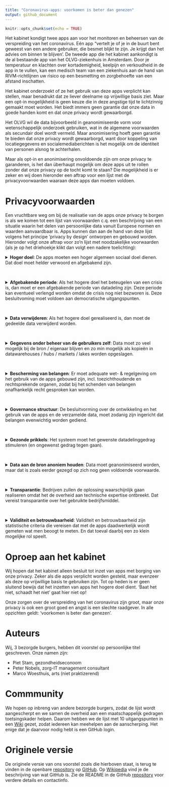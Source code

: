 ```yaml
---
title: "Coronavirus-apps: voorkomen is beter dan genezen"
output: github_document
---
```


```r
knitr::opts_chunk$set(echo = TRUE)
```

Het kabinet kondigt twee apps aan voor het monitoren en beheersen van de
verspreiding van het coronavirus. Eén app "vertelt je of je in de buurt bent
geweest van een andere gebruiker, die besmet blijkt te zijn. Je krijgt dan het
advies om binnen te blijven’. De tweede app die het kabinet aankondigt is de al
bestaande app van het OLVG-ziekenhuis in Amsterdam. Door je temperatuur en
klachten over kortademigheid, keelpijn en verkoudheid in de app in te vullen,
kan een medisch team van een ziekenhuis aan de hand van RIVM-richtlijnen uw
risico op een besmetting en zorgbehoefte van een afstand inschatten.

Het kabinet onderzoekt of ze het gebruik van deze apps verplicht kan stellen,
maar benadrukt dat ze liever deelname op vrijwillige basis ziet. Maar een opt-in
mogelijkheid is geen keuze die in deze angstige tijd te lichtzinnig gemaakt moet
worden. Het biedt immers geen garantie dat onze data in goede handen komt en dat
onze privacy wordt gewaarborgd.

Het OLVG wil de data bijvoorbeeld in geanonimiseerde vorm voor wetenschappelijk
onderzoek gebruiken, wat in de algemene voorwaarden als secundair doel wordt
vermeld. Maar anonimisering hoeft geen garantie te bieden dat onze privacy wordt
gewaarborgd, want door koppeling van locatiegegevens en socialemediaberichten is
het mogelijk om de identiteit van personen alsnog te achterhalen.

Maar als opt-in en anonimisering onvoldoende zijn om onze privacy te garanderen,
is het dan überhaupt mogelijk om deze apps uit te rollen zonder dat onze privacy
op de tocht komt te staan? Die mogelijkheid is er zeker en wij doen hieronder
een aftrap voor een lijst met de privacyvoorwaarden waaraan deze apps dan moeten
voldoen.

Privacyvoorwaarden
==================

Een vruchtbare weg om bij de realisatie van de apps onze privacy te borgen is
als we komen tot een lijst van voorwaarden c.q. een beschrijving van een
situatie waarin het delen van persoonlijke data vanuit Europese normen en
waarden aanvaardbaar is. Apps kunnen dan aan de hand van deze lijst volgens het
principe ‘privacy by design’ ontworpen en gebouwd worden. Hieronder volgt onze
aftrap voor zo’n lijst met noodzakelijke voorwaarden (als je op het driehoekje klikt dan volgt een nadere toelichting):

<details>
<summary>
<b>Hoger doel</b>: De apps moeten een hoger algemeen sociaal doel dienen. Dat doel moet helder verwoord en afgebakend zijn.
</summary>
<br>
<p>
Het is evident dat er in dit geval sprake is van zo’n hoger doel, namelijk het
tegengaan van de verspreiding van het coronavirus in ons land. Maar het is niet
zonder meer zo dat het in algemene zin uitvoeren van wetenschappelijk onderzoek
op deze data, het secundaire doel, dat ook is. De nog te formuleren specifieke
wetenschappelijke onderzoeksvragen zijn bij de keuze om de apps te gebruiken
immers niet bekend bij de gebruiker, dus die weet niet waarvoor hij nu
toestemming geeft. Het is in ieder geval niet het primaire doel van het kabinet
om deze data voor wetenschappelijk onderzoek te verzamelen.
</p>
</details>
<br>

<details>
<summary>
<b>Afgebakende periode</b>: Als het hogere doel het beteugelen van een crisis is, dan moet er een afgebakende periode van datadeling zijn. Deze periode kan eventueel verlengd worden omdat de crisis nog niet bezworen is. Deze besluitvoming moet voldoen aan democratische uitgangspunten.
</summary>
<br>
<p>
Het risico van in crisistijd ingevoerde maatregelen is dat de tijdelijkheid
ervan in de geschiedenis een rekbaar begrip is gebleken, daarom zijn harde
afspraken hierover noodzakelijk. Een afgebakende periode kan zijn om de data te
delen zolang de crisis nog niet bezworen is. Om te kunnen vaststellen of de
crisis is bezworen zullen een aantal objectieve beoordelingscriteria moeten
worden geformuleerd. Een voorbeeld daarvan is de verspreidingscoefficient, i.e.
het aantal mensen dat wordt besmet als ze met één besmet persoon in contact
komen. Het streven van het RIVM is om die verspreiding coëfficiënt (langdurig)
onder de 1 te houden, het is goed om daarbij een vaste ondergrens gedurende een
vaste periode af te spreken.
</p>
</details>
<br>

<details>
<summary>
<b>Data verwijderen</b>: Als het hogere doel gerealiseerd is, dan moet de gedeelde data verwijderd worden.
</summary>
<br>
<p>
Hier luistert het nauw of naast het primaire doel van de apps ook secundaire
doelen als hoger doel worden betiteld. Als alleen het primaire doel van de
verspreiding van het coronavirus wordt nagestreefd, dan dienen alle data te
worden verwijderd nadat dat doel is bereikt.
</p>
<p>
Als het secundaire doel van het uitvoeren van wetenschappelijk onderzoek ook als
hoger doel wordt geaccepteerd, dan is het sterk de vraag hoe lang deze data nog
bewaard gaan worden. Een gemiddeld promotietraject van een promovendus aan de
universiteit duurt langer dan 4 jaar, wat al substantieel langer is dan de
maximale bewaartermijn van 2 jaar die onderdeel is van de algemene voorwaarden
van de app van het OLVG.
</p>
</details>
<br>

<details>
<summary>
<b>Gegevens onder beheer van de gebruikers zelf</b>: Data moet zo veel mogelijk bij de bron / eigenaar blijven en zo min mogelijk als kopieën in datawarehouses / hubs / markets / lakes worden opgeslagen.
</summary>
<br>
<p>
Idealiter blijft de data die in de apps worden ingevuld op de mobiele telefoon
van degene staan die die data invult en worden de bewerkingen op de data
decentraal uitgevoerd. Alleen de geaggregeerde resultaten van de lokaal bewerkte
data komen dan terecht bij de instanties die deze stuurinformatie nodig hebben,
denk aan het ziekenhuis, het RIVM of de GGD. Dit is de werkwijze van de Personal
Health Train, het concept dat Minister Bruins [propageert](https://www.rijksoverheid.nl/documenten/kamerstukken/2018/11/15/kamerbrief-over-data-laten-werken-voor-gezondheid) en is ontwikkeld
door [DTL, MAASTRO en LUMC](https://www.dtls.nl/fair-data/personal-health-train/). 
</p>
<p>
Deze werkwijze is des te meer van belang om te voorkomen dat de data ten behoeve
van het secundaire doel op vele plekken terecht komt. Daarbij is er de
voorwaarde dat de data die voor primaire en secundaire doelen centraal getrokken
wordt, met de vereiste beveiligingsmaatregelen wordt beheerd.
</p>
</details>
<br>

<details>
<summary>
<b>Bescherming van belangen</b>: Er moet adequate wet- & regelgeving om het gebruik van de apps gebouwd zijn, incl. toezichthoudende en rechtsprekende organen, zodat bij het schenden van belangen onafhankelijk recht gesproken kan worden.
</summary>
<br>
<p>
Deze randvoorwaarde ligt voor de hand. Nagegaan moet worden of de algemene
verordening gegevensbescherming (AVG) volstaat of dat aanvullende of bijgestelde
wetgeving noodzakelijk is. Het is daarbij onder meer van belang dat individuele
burgers het recht hebben om misbruik van hun data te melden en het stop zetten
daarvan te kunnen afdwingen.
</p>
</details>
<br>

<details>
<summary>
<b>Governance structuur</b>: De besluitvorming over de ontwikkeling en het gebruik van de apps en de verzamelde data, moet zodanig zijn ingericht dat belangen evenwichtig worden gediend.
</summary>
<br>
<p>
Bits of Freedom [noemt](https://www.bitsoffreedom.nl/2020/03/20/privacy-is-geen-absoluut-recht-maar-wel-een-noodzaak/) het kabinet als de ‘governance body’. Dat is ons inziens
een onvoldoende invulling van deze randvoorwaarde. Dat geeft te weinig
invloed, voor direct betrokkenen en maakt geen gebruik van de noodzakelijke
expertise voor een goede besluitvorming (de meeste volksvertegenwoordigers
hebben weinig expertise van big data, AI en van technieken waarmee op grote
schaal data wordt verzameld). Van belang is dat de governance structuur een
evenwichtige vertegenwoordiging van belangenpartijen kent: overheid,
bedrijfsleven en burgers.
</p>
</details>
<br>

<details>
<summary>
<b>Gezonde prikkels</b>: Het systeem moet het gewenste datadelinggedrag stimuleren (en ongewenst gedrag tegen gaan).
</summary>
<br>
<p>
Over het ongewenste gedrag van datadelen op de bekende sociale platforms is de
afgelopen jaren al veel gepubliceerd. Deze platforms zetten zeer succesvol aan
tot het delen van data, maar er zijn inmiddels diverse kanttekeningen gezet bij
het gebruik van de (persoons)data voor doeleinden die inbreuk maken op onze
privacy. In feite komt deze randvoorwaarde er op neer dat burgers niet verleid worden tot
meer datadeling dan nodig om het hogere doel te dienen en niet verdiend wordt
aan datadeling.
</p>
</details>
<br>

<details>
<summary>
<b>Data aan de bron anoniem houden</b>: Data moet geanonimiseerd worden, maar dat is zoals eerder gezegd op zich nog geen voldoende voorwaarde.
</summary>
<br>
<p>
Uit [Amerikaans onderzoek](http://privacytools.seas.harvard.edu/files/privacytools/files/paper1.pdf) op basis van de volkstelling in 1990 is gebleken dat
veel individuen binnen geografisch afgebakende populaties combinaties van
demografische kenmerken hebben die niet vaak voorkomen. Een verrassend
resultaat was dat slechts drie kenmerken (postcode, geslacht en geboortedatum)
87% van alle Amerikanen (bijna) uniek maakt. Met drie andere kenmerken
(woonplaats, geslacht en geboortedatum) geldt dat voor 53% van de totale
Amerikaanse bevolking. Merk hierbij op dat in datasets in het algemeen meer dan
drie gegevens per persoon worden vastgelegd. 
</p>
<p>
Geanonimiseerde data, zeker data die ook gezondheidskenmerken bevatten, kunnen
dus niet zonder meer als anoniem worden gezien. Deze constatering is relevant
met betrekking tot het primaire doel van de dataverzameling, maar zeker ook met
betrekking tot het secundaire doel. Als er voor dat laatste doel al data
gebruikt gaan worden, dan is het verstandig om daarvoor alleen een minimale
dataset beschikbaar te stellen waarmee de (nog nader te formuleren specifieke)
wetenschappelijke onderzoeksvraag voldoende beantwoord kan worden.
</p>
</details>
<br>

<details>
<summary>
<b>Transparantie</b>: Bedrijven zullen de oplossing waarschijnlijk gaan realiseren omdat het de overheid aan technische expertise ontbreekt. Dat vereist transparantie over het gebruikte bedrijfsmiddel.
</summary>
<br>
<p>
Het OLVG heeft aangekondigd dat zij de verzamelde data openbaar wil aanbieden
aan wetenschappelijke onderzoekers. Gezien de overige randvoorwaarden is het de
vraag of dit acceptabel is voor degenen wiens data het betreft. In ieder geval
moet de verzamelde data door auditors in te zien zijn. 
</p>
<p>
Voor de invulling van de randvoorwaarde van transparantie is het essentieel dat
de broncode van de app openbaar wordt gemaakt. Hierdoor kan iedere burger zelf
controleren waar de in de app ingevoerde data naartoe stroomt en welke
bewerkingen daarop worden uitgevoerd. Hierbij dient te worden aangetekend dat
code slecht door een beperkt gedeelte van de bevolking gelezen kan worden.
Experts kunnen hun bevindingen wel in lekentaal formuleren en delen. Een andere
belangrijke maatregel is dat de resultaten van de bewerkingen door derden moeten
kunnen worden gereproduceerd.
</p>
</details>
<br>

<details>
<summary>
<b>Validiteit en betrouwbaarheid</b>: Validiteit en betrouwbaarheid zijn statistische criteria die vereisen dat met de apps daadwerkelijk wordt gemeten wat men beoogt te meten. En dat toeval daarbij een zo klein mogelijke rol speelt.
</summary>
<br>
<p>
Het eerder geformuleerde criterium van het hogere doel vereist niet alleen dat
er sprake is van het bestaan van een hoger doel, maar ook dat daarmee het hogere
doel wordt gediend. Dat vereist helderheid over hoe de apps, de data en de
vervolgmaatregelen dit doel gaan bereiken en hoe bijgestuurd wordt richting dat
doel. Laat dus zien hoe succesvol men is in het bereiken van dat doel. Het
risico is aanwezig dat de twee apps op dit moment niet aan dit criterium
voldoen, aangezien in de antwoorden van het RIVM op veelgestelde vragen staat
dat er nog steeds geen zekerheid is over het ontstaan van immuniteit en de duur
daarvan.
</p>
</details>

Oproep aan het kabinet
======================

Wij hopen dat het kabinet alleen besluit tot inzet van apps met borging van onze
privacy. Zeker als die apps verplicht worden gesteld, maar evenzeer als deze op
vrijwillige basis te gebruiken zijn. Tot op heden is er geen sluitend bewijs dat
het inzetten van apps het hogere doel dient. ‘Baat het niet, schaadt het niet’
gaat hier niet op!

Onze zorgen over de verspreiding van het coronavirus zijn groot, maar onze
privacy is ook een groot goed en angst is een slechte raadgever. In alle
opzichten geldt: ‘voorkomen is beter dan genezen’.

Auteurs
=======

Wij, 3 bezorgde burgers, hebben dit voorstel op persoonlijke titel geschreven. Onze namen zijn:

* Piet Stam, gezondheidseconoom
* Peter Nobels, zorg-IT management consultant
* Marco Woesthuis, arts (niet praktizerend)

Commmunity
==========

We hopen op inbreng van andere bezorgde burgers, zodat de lijst wordt
aangescherpt en we samen de overheid aan een maatschappelijk gedragen toetsingskader
helpen. Daarom hebben we de lijst met 10 uitgangspunten in een [Wiki](https://github.com/pjastam/coronavirus-privacy/wiki)
gezet, zodat iedereen kan meehelpen aan de aanscherping. Het enige dat je daarvoor nodig hebt is een GitHub login.

Originele versie
================

De originele versie van ons voorstel zoals die hierboven staat, is terug te vinden in de openbare [repository](https://github.com/pjastam/coronavirus-privacy) op
[GitHub](https://github.com). Op [Wikipedia](https://nl.wikipedia.org/wiki/GitHub) vind je de beschrijving van wat GitHub is. Zie de README in de GitHub [repository](https://github.com/pjastam/coronavirus-privacy) voor verdere details en contactinfo.
